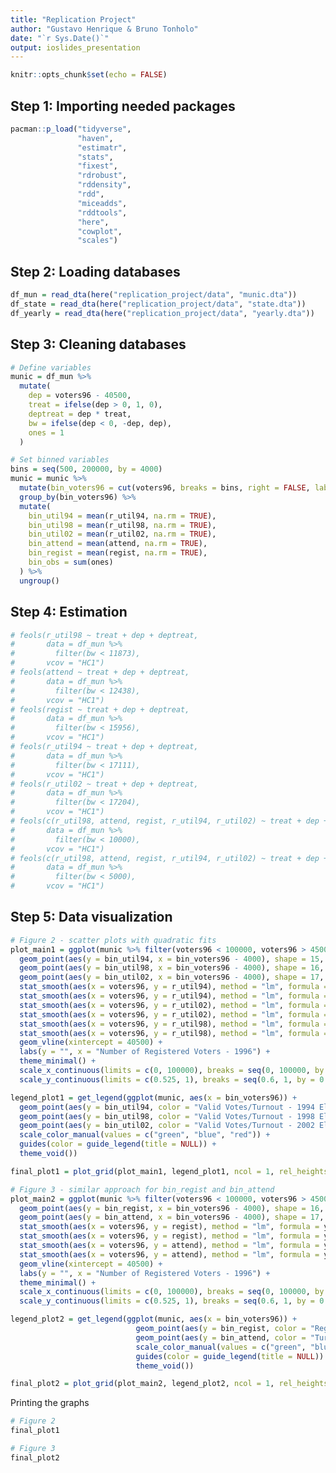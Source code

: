 ```yaml
---
title: "Replication Project"
author: "Gustavo Henrique & Bruno Tonholo"
date: "`r Sys.Date()`"
output: ioslides_presentation
---
```


```r
knitr::opts_chunk$set(echo = FALSE)
```

## Step 1: Importing needed packages

```r
pacman::p_load("tidyverse",
               "haven",
               "estimatr",
               "stats",
               "fixest",
               "rdrobust",
               "rddensity",
               "rdd",
               "miceadds",
               "rddtools",
               "here",
               "cowplot",
               "scales")
```

## Step 2: Loading databases

```r
df_mun = read_dta(here("replication_project/data", "munic.dta"))
df_state = read_dta(here("replication_project/data", "state.dta"))
df_yearly = read_dta(here("replication_project/data", "yearly.dta"))
```

## Step 3: Cleaning databases

```r
# Define variables
munic = df_mun %>%
  mutate(
    dep = voters96 - 40500,
    treat = ifelse(dep > 0, 1, 0),
    deptreat = dep * treat,
    bw = ifelse(dep < 0, -dep, dep),
    ones = 1
  )

# Set binned variables
bins = seq(500, 200000, by = 4000)
munic = munic %>%
  mutate(bin_voters96 = cut(voters96, breaks = bins, right = FALSE, labels = FALSE) * 4000 + 2000) %>%
  group_by(bin_voters96) %>%
  mutate(
    bin_util94 = mean(r_util94, na.rm = TRUE),
    bin_util98 = mean(r_util98, na.rm = TRUE),
    bin_util02 = mean(r_util02, na.rm = TRUE),
    bin_attend = mean(attend, na.rm = TRUE),
    bin_regist = mean(regist, na.rm = TRUE),
    bin_obs = sum(ones)
  ) %>%
  ungroup()
```

## Step 4: Estimation

```r
# feols(r_util98 ~ treat + dep + deptreat,
#       data = df_mun %>% 
#         filter(bw < 11873),
#       vcov = "HC1")
# feols(attend ~ treat + dep + deptreat,
#       data = df_mun %>% 
#         filter(bw < 12438),
#       vcov = "HC1")
# feols(regist ~ treat + dep + deptreat,
#       data = df_mun %>% 
#         filter(bw < 15956),
#       vcov = "HC1")
# feols(r_util94 ~ treat + dep + deptreat,
#       data = df_mun %>% 
#         filter(bw < 17111),
#       vcov = "HC1")
# feols(r_util02 ~ treat + dep + deptreat,
#       data = df_mun %>% 
#         filter(bw < 17204),
#       vcov = "HC1")
# feols(c(r_util98, attend, regist, r_util94, r_util02) ~ treat + dep + deptreat,
#       data = df_mun %>% 
#         filter(bw < 10000),
#       vcov = "HC1")
# feols(c(r_util98, attend, regist, r_util94, r_util02) ~ treat + dep + deptreat,
#       data = df_mun %>% 
#         filter(bw < 5000),
#       vcov = "HC1")
```

## Step 5: Data visualization

```r
# Figure 2 - scatter plots with quadratic fits
plot_main1 = ggplot(munic %>% filter(voters96 < 100000, voters96 > 4500), aes(x = bin_voters96)) +
  geom_point(aes(y = bin_util94, x = bin_voters96 - 4000), shape = 15, size = 2.5, color = "green") +
  geom_point(aes(y = bin_util98, x = bin_voters96 - 4000), shape = 16, size = 2.5, color = "blue") +
  geom_point(aes(y = bin_util02, x = bin_voters96 - 4000), shape = 17, size = 2.5, color = "red") +
  stat_smooth(aes(x = voters96, y = r_util94), method = "lm", formula = y ~ poly(x, 2), se = FALSE, color = "green", data = munic %>% filter(voters96 < 40500, voters96 > 5000)) +
  stat_smooth(aes(x = voters96, y = r_util94), method = "lm", formula = y ~ poly(x, 2), se = FALSE, color = "green", data = munic %>% filter(voters96 < 100000, voters96 > 40500)) +
  stat_smooth(aes(x = voters96, y = r_util02), method = "lm", formula = y ~ poly(x, 2), se = FALSE, color = "red", data = munic %>% filter(voters96 < 40500, voters96 > 5000)) +
  stat_smooth(aes(x = voters96, y = r_util02), method = "lm", formula = y ~ poly(x, 2), se = FALSE, color = "red", data = munic %>% filter(voters96 < 100000, voters96 > 40500)) +
  stat_smooth(aes(x = voters96, y = r_util98), method = "lm", formula = y ~ poly(x, 2), se = FALSE, color = "blue", data = munic %>% filter(voters96 < 40500, voters96 > 5000)) +
  stat_smooth(aes(x = voters96, y = r_util98), method = "lm", formula = y ~ poly(x, 2), se = FALSE, color = "blue", data = munic %>% filter(voters96 < 100000, voters96 > 40500)) +
  geom_vline(xintercept = 40500) +
  labs(y = "", x = "Number of Registered Voters - 1996") +
  theme_minimal() +
  scale_x_continuous(limits = c(0, 100000), breaks = seq(0, 100000, by = 20000), labels = number_format(accuracy = 1, big.mark = "")) +
  scale_y_continuous(limits = c(0.525, 1), breaks = seq(0.6, 1, by = 0.1))

legend_plot1 = get_legend(ggplot(munic, aes(x = bin_voters96)) +
  geom_point(aes(y = bin_util94, color = "Valid Votes/Turnout - 1994 Election (Paper Only)"), shape = 15, size = 2.5) +
  geom_point(aes(y = bin_util98, color = "Valid Votes/Turnout - 1998 Election (Discontinuity)"), shape = 16, size = 2.5) +
  geom_point(aes(y = bin_util02, color = "Valid Votes/Turnout - 2002 Election (Electronic Only)"), shape = 17, size = 2.5) +
  scale_color_manual(values = c("green", "blue", "red")) +
  guides(color = guide_legend(title = NULL)) +
  theme_void())

final_plot1 = plot_grid(plot_main1, legend_plot1, ncol = 1, rel_heights = c(1, 0.2))

# Figure 3 - similar approach for bin_regist and bin_attend
plot_main2 = ggplot(munic %>% filter(voters96 < 100000, voters96 > 4500), aes(x = bin_voters96)) +
  geom_point(aes(y = bin_regist, x = bin_voters96 - 4000), shape = 16, size = 2.5, color = "green") +
  geom_point(aes(y = bin_attend, x = bin_voters96 - 4000), shape = 17, size = 2.5, color = "blue") +
  stat_smooth(aes(x = voters96, y = regist), method = "lm", formula = y ~ poly(x, 2), se = FALSE, color = "green", data = munic %>% filter(voters96 < 40500, voters96 > 5000)) +
  stat_smooth(aes(x = voters96, y = regist), method = "lm", formula = y ~ poly(x, 2), se = FALSE, color = "green", data = munic %>% filter(voters96 < 100000, voters96 > 40500)) +
  stat_smooth(aes(x = voters96, y = attend), method = "lm", formula = y ~ poly(x, 2), se = FALSE, color = "blue", data = munic %>% filter(voters96 < 40500, voters96 > 5000)) +
  stat_smooth(aes(x = voters96, y = attend), method = "lm", formula = y ~ poly(x, 2), se = FALSE, color = "blue", data = munic %>% filter(voters96 < 100000, voters96 > 40500)) +
  geom_vline(xintercept = 40500) +
  labs(y = "", x = "Number of Registered Voters - 1996") +
  theme_minimal() +
  scale_x_continuous(limits = c(0, 100000), breaks = seq(0, 100000, by = 20000), labels = number_format(accuracy = 1, big.mark = "")) +
  scale_y_continuous(limits = c(0.525, 1), breaks = seq(0.6, 1, by = 0.1))

legend_plot2 = get_legend(ggplot(munic, aes(x = bin_voters96)) +
                            geom_point(aes(y = bin_regist, color = "Registered Voters/Total Population"), shape = 16, size = 2.5) +
                            geom_point(aes(y = bin_attend, color = "Turnout/Registered Voters"), shape = 17, size = 2.5) +
                            scale_color_manual(values = c("green", "blue")) +
                            guides(color = guide_legend(title = NULL)) +
                            theme_void())

final_plot2 = plot_grid(plot_main2, legend_plot2, ncol = 1, rel_heights = c(1, 0.2))
```
Printing the graphs
```r
# Figure 2
final_plot1
```
```r
# Figure 3
final_plot2
```


